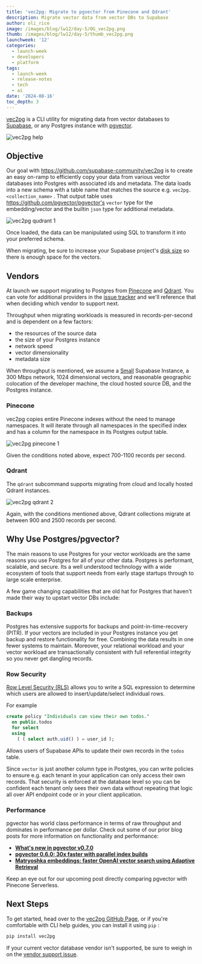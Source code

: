 ```yaml
---
title: 'vec2pg: Migrate to pgvector from Pinecone and Qdrant'
description: Migrate vector data from vector DBs to Supabase
author: oli_rice
image: /images/blog/lw12/day-5/OG_vec2pg.png
thumb: /images/blog/lw12/day-5/thumb_vec2pg.png
launchweek: '12'
categories:
  - launch-week
  - developers
  - platform
tags:
  - launch-week
  - release-notes
  - tech
  - ai
date: '2024-08-16'
toc_depth: 3
---
```


[vec2pg](https://github.com/supabase-community/vec2pg) is a CLI utility for migrating data from vector databases to [Supabase](https://supabase.com/), or any Postgres instance with [pgvector](https://github.com/pgvector/pgvector).

<div>
  <Img alt="vec2pg help" src="/images/blog/edge-functions-faster-smaller/hash-functions.png" />
</div>

## Objective

Our goal with https://github.com/supabase-community/vec2pg is to create an easy on-ramp to efficiently copy your data from various vector databases into Postgres with associated ids and metadata. The data loads into a new schema with a table name that matches the source e.g. `vec2pg.<collection_name>` . That output table uses https://github.com/pgvector/pgvector's `vector` type for the embedding/vector and the builtin `json` type for additional metadata.

<div>
  <Img alt="vec2pg qudrant 1" src="/images/blog/lw12/day-5/vec2pg_qdrant_2.png" />
</div>

Once loaded, the data can be manipulated using SQL to transform it into your preferred schema.

When migrating, be sure to increase your Supabase project's [disk size](https://supabase.com/dashboard/project/_/settings/database) so there is enough space for the vectors.

## Vendors

At launch we support migrating to Postgres from [Pinecone](https://www.pinecone.io/) and [Qdrant](https://qdrant.tech/). You can vote for additional providers in the [issue tracker](https://github.com/supabase-community/vec2pg/issues/6) and we'll reference that when deciding which vendor to support next.

Throughput when migrating workloads is measured in records-per-second and is dependent on a few factors:

- the resources of the source data
- the size of your Postgres instance
- network speed
- vector dimensionality
- metadata size

When throughput is mentioned, we assume a [Small](https://supabase.com/docs/guides/platform/compute-add-ons) Supabase Instance, a 300 Mbps network, 1024 dimensional vectors, and reasonable geographic colocation of the developer machine, the cloud hosted source DB, and the Postgres instance.

### Pinecone

vec2pg copies entire Pinecone indexes without the need to manage namespaces. It will iterate through all namespaces in the specified index and has a column for the namespace in its Postgres output table.

<div>
  <Img alt="vec2pg pinecone 1" src="/images/blog/blog/lw12/day-5/vec2pg_pinecone_1.png" />
</div>

Given the conditions noted above, expect 700-1100 records per second.

### Qdrant

The `qdrant` subcommand supports migrating from cloud and locally hosted Qdrant instances.

<div>
  <Img alt="vec2pg qdrant 2" src="/images/blog/blog/lw12/day-5/vec2pg_qdrant_3.png" />
</div>

Again, with the conditions mentioned above, Qdrant collections migrate at between 900 and 2500 records per second.

## Why Use Postgres/pgvector?

The main reasons to use Postgres for your vector workloads are the same reasons you use Postgres for all of your other data. Postgres is performant, scalable, and secure. Its a well understood technology with a wide ecosystem of tools that support needs from early stage startups through to large scale enterprise.

A few game changing capabilities that are old hat for Postgres that haven't made their way to upstart vector DBs include:

### **Backups**

Postgres has extensive supports for backups and point-in-time-recovery (PITR). If your vectors are included in your Postgres instance you get backup and restore functionality for free. Combining the data results in one fewer systems to maintain. Moreover, your relational workload and your vector workload are transactionally consistent with full referential integrity so you never get dangling records.

### **Row Security**

[Row Level Security (RLS)](https://supabase.com/docs/guides/database/postgres/row-level-security) allows you to write a SQL expression to determine which users are allowed to insert/update/select individual rows.

For example

```sql
create policy "Individuals can view their own todos."
  on public.todos
  for select
  using
    ( ( select auth.uid() ) = user_id );
```

Allows users of Supabase APIs to update their own records in the `todos` table.

Since `vector` is just another column type in Postgres, you can write policies to ensure e.g. each tenant in your application can only access their own records. That security is enforced at the database level so you can be confident each tenant only sees their own data without repeating that logic all over API endpoint code or in your client application.

### **Performance**

pgvector has world class performance in terms of raw throughput and dominates in performance per dollar. Check out some of our prior blog posts for more information on functionality and performance:

- [**What's new in pgvector v0.7.0**](https://supabase.com/blog/pgvector-0-7-0)
- [**pgvector 0.6.0: 30x faster with parallel index builds**](https://supabase.com/blog/pgvector-fast-builds)
- [**Matryoshka embeddings: faster OpenAI vector search using Adaptive Retrieval**](https://supabase.com/blog/matryoshka-embeddings)

Keep an eye out for our upcoming post directly comparing pgvector with Pinecone Serverless.

## Next Steps

To get started, head over to the [vec2pg GitHub Page](https://github.com/supabase-community/vec2pg), or if you're comfortable with CLI help guides, you can install it using `pip` :

```bash
pip install vec2pg
```

If your current vector database vendor isn't supported, be sure to weigh in on the [vendor support issue](https://github.com/supabase-community/vec2pg/issues/6).
